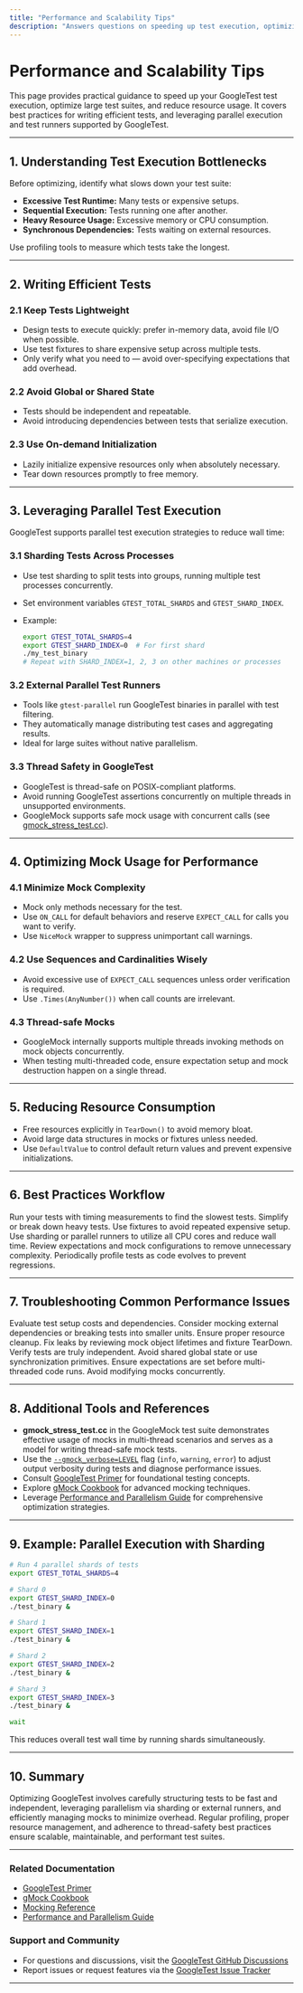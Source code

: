 ```yaml
---
title: "Performance and Scalability Tips"
description: "Answers questions on speeding up test execution, optimizing for large test suites, and reducing resource usage. Shares best practices for writing efficient tests and leveraging test runners or parallel execution tools supported by GoogleTest."
---
```


# Performance and Scalability Tips

This page provides practical guidance to speed up your GoogleTest test execution, optimize large test suites, and reduce resource usage. It covers best practices for writing efficient tests, and leveraging parallel execution and test runners supported by GoogleTest.

---

## 1. Understanding Test Execution Bottlenecks

Before optimizing, identify what slows down your test suite:

- **Excessive Test Runtime:** Many tests or expensive setups.
- **Sequential Execution:** Tests running one after another.
- **Heavy Resource Usage:** Excessive memory or CPU consumption.
- **Synchronous Dependencies:** Tests waiting on external resources.

Use profiling tools to measure which tests take the longest.

---

## 2. Writing Efficient Tests

### 2.1 Keep Tests Lightweight

- Design tests to execute quickly: prefer in-memory data, avoid file I/O when possible.
- Use test fixtures to share expensive setup across multiple tests.
- Only verify what you need to — avoid over-specifying expectations that add overhead.

### 2.2 Avoid Global or Shared State

- Tests should be independent and repeatable.
- Avoid introducing dependencies between tests that serialize execution.

### 2.3 Use On-demand Initialization

- Lazily initialize expensive resources only when absolutely necessary.
- Tear down resources promptly to free memory.

---

## 3. Leveraging Parallel Test Execution

GoogleTest supports parallel test execution strategies to reduce wall time:

### 3.1 Sharding Tests Across Processes

- Use test sharding to split tests into groups, running multiple test processes concurrently.
- Set environment variables `GTEST_TOTAL_SHARDS` and `GTEST_SHARD_INDEX`.
- Example:

  ```bash
  export GTEST_TOTAL_SHARDS=4
  export GTEST_SHARD_INDEX=0  # For first shard
  ./my_test_binary
  # Repeat with SHARD_INDEX=1, 2, 3 on other machines or processes
  ```

### 3.2 External Parallel Test Runners

- Tools like `gtest-parallel` run GoogleTest binaries in parallel with test filtering.
- They automatically manage distributing test cases and aggregating results.
- Ideal for large suites without native parallelism.

### 3.3 Thread Safety in GoogleTest

- GoogleTest is thread-safe on POSIX-compliant platforms.
- Avoid running GoogleTest assertions concurrently on multiple threads in unsupported environments.
- GoogleMock supports safe mock usage with concurrent calls (see [gmock_stress_test.cc](https://github.com/google/googletest/blob/main/googlemock/test/gmock_stress_test.cc)).

---

## 4. Optimizing Mock Usage for Performance

### 4.1 Minimize Mock Complexity

- Mock only methods necessary for the test.
- Use `ON_CALL` for default behaviors and reserve `EXPECT_CALL` for calls you want to verify.
- Use `NiceMock` wrapper to suppress unimportant call warnings.

### 4.2 Use Sequences and Cardinalities Wisely

- Avoid excessive use of `EXPECT_CALL` sequences unless order verification is required.
- Use `.Times(AnyNumber())` when call counts are irrelevant.

### 4.3 Thread-safe Mocks

- GoogleMock internally supports multiple threads invoking methods on mock objects concurrently.
- When testing multi-threaded code, ensure expectation setup and mock destruction happen on a single thread.

---

## 5. Reducing Resource Consumption

- Free resources explicitly in `TearDown()` to avoid memory bloat.
- Avoid large data structures in mocks or fixtures unless needed.
- Use `DefaultValue` to control default return values and prevent expensive initializations.

---

## 6. Best Practices Workflow

<Steps>
<Step title="Profile Your Test Suite">
Run your tests with timing measurements to find the slowest tests.
</Step>
<Step title="Refactor Slow Tests">
Simplify or break down heavy tests. Use fixtures to avoid repeated expensive setup.
</Step>
<Step title="Enable Parallel Execution">
Use sharding or parallel runners to utilize all CPU cores and reduce wall time.
</Step>
<Step title="Monitor and Tune Mock Expectations">
Review expectations and mock configurations to remove unnecessary complexity.
</Step>
<Step title="Continuous Profiling and Maintenance">
Periodically profile tests as code evolves to prevent regressions.
</Step>
</Steps>

---

## 7. Troubleshooting Common Performance Issues

<AccordionGroup title="Performance Troubleshooting">
<Accordion title="Tests Run Too Slowly">
Evaluate test setup costs and dependencies. Consider mocking external dependencies or breaking tests into smaller units.
</Accordion>
<Accordion title="Memory Usage Growing Unexpectedly">
Ensure proper resource cleanup. Fix leaks by reviewing mock object lifetimes and fixture TearDown.
</Accordion>
<Accordion title="Parallel Execution Causes Flaky Tests">
Verify tests are truly independent. Avoid shared global state or use synchronization primitives.
</Accordion>
<Accordion title="Mock Calls Cause Thread Safety Errors">
Ensure expectations are set before multi-threaded code runs. Avoid modifying mocks concurrently.
</Accordion>
</AccordionGroup>

---

## 8. Additional Tools and References

- **gmock_stress_test.cc** in the GoogleMock test suite demonstrates effective usage of mocks in multi-thread scenarios and serves as a model for writing thread-safe mock tests.
- Use the [`--gmock_verbose=LEVEL`](docs/reference/mocking.md#flags) flag (`info`, `warning`, `error`) to adjust output verbosity during tests and diagnose performance issues.
- Consult [GoogleTest Primer](https://google.github.io/googletest/primer.html) for foundational testing concepts.
- Explore [gMock Cookbook](https://google.github.io/googletest/gmock_cook_book.html) for advanced mocking techniques.
- Leverage [Performance and Parallelism Guide](https://google.github.io/googletest-guides/integration-and-troubleshooting/performance-and-parallelism.html) for comprehensive optimization strategies.

---

## 9. Example: Parallel Execution with Sharding

```bash
# Run 4 parallel shards of tests
export GTEST_TOTAL_SHARDS=4

# Shard 0
export GTEST_SHARD_INDEX=0
./test_binary &

# Shard 1
export GTEST_SHARD_INDEX=1
./test_binary &

# Shard 2
export GTEST_SHARD_INDEX=2
./test_binary &

# Shard 3
export GTEST_SHARD_INDEX=3
./test_binary &

wait
```

This reduces overall test wall time by running shards simultaneously.

---

## 10. Summary

Optimizing GoogleTest involves carefully structuring tests to be fast and independent, leveraging parallelism via sharding or external runners, and efficiently managing mocks to minimize overhead. Regular profiling, proper resource management, and adherence to thread-safety best practices ensure scalable, maintainable, and performant test suites.

---

### Related Documentation

- [GoogleTest Primer](https://google.github.io/googletest/primer.html)
- [gMock Cookbook](https://google.github.io/googletest/gmock_cook_book.html)
- [Mocking Reference](https://google.github.io/googletest/docs/reference/mocking.html)
- [Performance and Parallelism Guide](https://google.github.io/googletest-guides/integration-and-troubleshooting/performance-and-parallelism.html)

### Support and Community

- For questions and discussions, visit the [GoogleTest GitHub Discussions](https://github.com/google/googletest/discussions)
- Report issues or request features via the [GoogleTest Issue Tracker](https://github.com/google/googletest/issues)

---